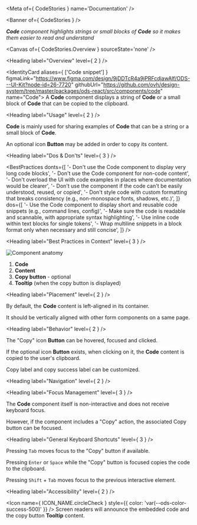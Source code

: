 
<Meta of={ CodeStories } name='Documentation' />

<Banner of={ CodeStories } />

_**Code** component highlights strings or small blocks of **Code** so it makes them easier to read and understand_

<Canvas of={ CodeStories.Overview } sourceState='none' />

<Heading label="Overview" level={ 2 } />

<IdentityCard aliases={ ['Code snippet'] }
              figmaLink="https://www.figma.com/design/9jDDTcR4a9jPRFcdjawAlf/ODS---UI-Kit?node-id=26-7720"
              githubUrl="https://github.com/ovh/design-system/tree/master/packages/ods-react/src/components/code"
              name="Code">
  A **Code** component displays a string of **Code** or a small block of **Code** that can be copied to the clipboard.
</IdentityCard>

<Heading label="Usage" level={ 2 } />

**Code** is mainly used for sharing examples of **Code** that can be a string or a small block of **Code**.

An optional icon **Button** may be added in order to copy its content.

<Heading label="Dos & Don'ts" level={ 3 } />

<BestPractices
  donts={[
    '- Don\'t use the Code component to display very long code blocks',
    '- Don\'t use the Code component for non-code content',
    '- Don\'t overload the UI with code examples in places where documentation would be clearer',
    '- Don\'t use the component if the code can\'t be easily understood, reused, or copied',
    '- Don\'t style code with custom formatting that breaks consistency (e.g., non-monospace fonts, shadows, etc.)',
  ]}
  dos={[
    '- Use the Code component to display short and reusable code snippets (e.g., command lines, config)',
    '- Make sure the code is readable and scannable, with appropriate syntax highlighting',
    '- Use inline code within text blocks for single tokens',
    '- Wrap multiline snippets in a block format only when necessary and still concise',
  ]}
/>

<Heading label="Best Practices in Context" level={ 3 } />

![Component anatomy](components/code/anatomy.png "Component anatomy")

1. **Code**
2. **Content**
3. **Copy button** - optional
4. **Tooltip** (when the copy button is displayed)

<Heading label="Placement" level={ 2 } />

By default, the **Code** content is left-aligned in its container.

It should be vertically aligned with other form components on a same page.

<Heading label="Behavior" level={ 2 } />

The "Copy" icon **Button** can be hovered, focused and clicked.

If the optional icon **Button** exists, when clicking on it, the **Code** content is copied to the user's clipboard.

Copy label and copy success label can be customized.

<Heading label="Navigation" level={ 2 } />

<Heading label="Focus Management" level={ 3 } />

The **Code** component itself is non-interactive and does not receive keyboard focus.

However, if the component includes a "Copy" action, the associated Copy button can be focused.

<Heading label="General Keyboard Shortcuts" level={ 3 } />

Pressing `Tab` moves focus to the "Copy" button if available.

Pressing `Enter` or `Space` while the "Copy" button is focused copies the code to the clipboard.

Pressing `Shift` + `Tab` moves focus to the previous interactive element.

<Heading label="Accessibility" level={ 2 } />

<Icon name={ ICON_NAME.circleCheck }
      style={{ color: 'var(--ods-color-success-500)' }} /> Screen readers will announce the embedded code and the copy button **Tooltip** content.
